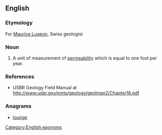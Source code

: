 ==English==

===Etymology===
For [[w:Maurice Lugeon|Maurice Lugeon]], Swiss geologist

===Noun===
{{en-noun}}

# {{context|geology}} A unit of measurement of [[permeability]] which is equal to one foot per year.

===References===
* USBR Geology Field Manual at http://www.usbr.gov/pmts/geology/geolman2/Chapter16.pdf

===Anagrams===
* [[lounge#English|lounge]]

[[Category:English eponyms]]